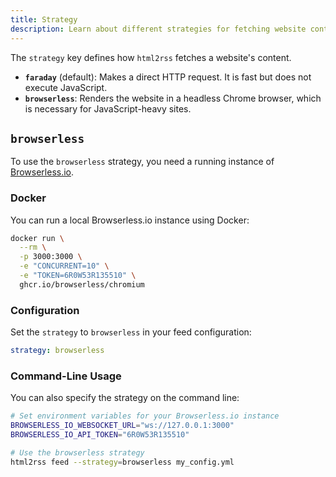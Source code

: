 ```yaml
---
title: Strategy
description: Learn about different strategies for fetching website content with html2rss
---
```


The `strategy` key defines how `html2rss` fetches a website's content.

- **`faraday`** (default): Makes a direct HTTP request. It is fast but does not execute JavaScript.
- **`browserless`**: Renders the website in a headless Chrome browser, which is necessary for JavaScript-heavy sites.

## `browserless`

To use the `browserless` strategy, you need a running instance of [Browserless.io](https://www.browserless.io/).

### Docker

You can run a local Browserless.io instance using Docker:

```sh
docker run \
  --rm \
  -p 3000:3000 \
  -e "CONCURRENT=10" \
  -e "TOKEN=6R0W53R135510" \
  ghcr.io/browserless/chromium
```

### Configuration

Set the `strategy` to `browserless` in your feed configuration:

```yml
strategy: browserless
```

### Command-Line Usage

You can also specify the strategy on the command line:

```sh
# Set environment variables for your Browserless.io instance
BROWSERLESS_IO_WEBSOCKET_URL="ws://127.0.0.1:3000"
BROWSERLESS_IO_API_TOKEN="6R0W53R135510"

# Use the browserless strategy
html2rss feed --strategy=browserless my_config.yml
```
